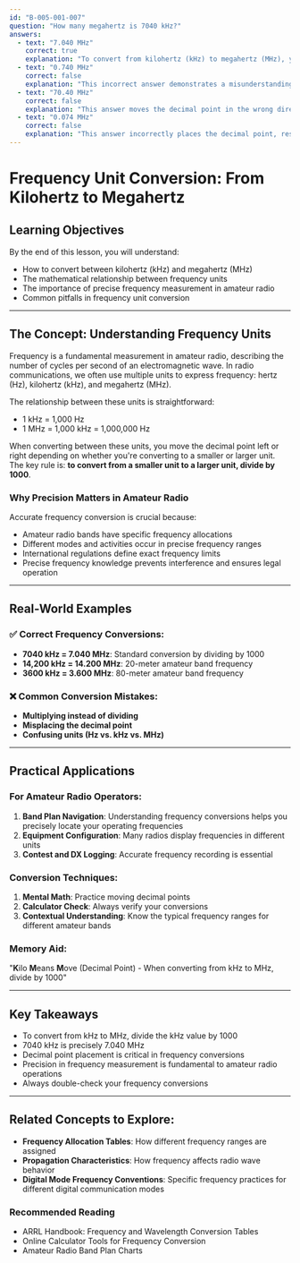 ```yaml
---
id: "B-005-001-007"
question: "How many megahertz is 7040 kHz?"
answers:
  - text: "7.040 MHz"
    correct: true
    explanation: "To convert from kilohertz (kHz) to megahertz (MHz), you divide the kilohertz value by 1000. In this case, 7040 kHz ÷ 1000 = 7.040 MHz. This conversion is a fundamental skill in amateur radio for understanding frequency allocations and equipment specifications across different units of frequency measurement."
  - text: "0.740 MHz"
    correct: false
    explanation: "This incorrect answer demonstrates a misunderstanding of frequency unit conversion. The decimal point is in the wrong place and doesn't represent the correct mathematical relationship between kHz and MHz."
  - text: "70.40 MHz"
    correct: false
    explanation: "This answer moves the decimal point in the wrong direction, multiplying instead of dividing. When converting from kHz to MHz, you always divide by 1000, not multiply."
  - text: "0.074 MHz"
    correct: false
    explanation: "This answer incorrectly places the decimal point, resulting in a significantly different frequency value that does not match the original 7040 kHz."
---
```


# Frequency Unit Conversion: From Kilohertz to Megahertz

## Learning Objectives
By the end of this lesson, you will understand:
- How to convert between kilohertz (kHz) and megahertz (MHz)
- The mathematical relationship between frequency units
- The importance of precise frequency measurement in amateur radio
- Common pitfalls in frequency unit conversion

---

## The Concept: Understanding Frequency Units

Frequency is a fundamental measurement in amateur radio, describing the number of cycles per second of an electromagnetic wave. In radio communications, we often use multiple units to express frequency: hertz (Hz), kilohertz (kHz), and megahertz (MHz).

The relationship between these units is straightforward:
- 1 kHz = 1,000 Hz
- 1 MHz = 1,000 kHz = 1,000,000 Hz

When converting between these units, you move the decimal point left or right depending on whether you're converting to a smaller or larger unit. The key rule is: **to convert from a smaller unit to a larger unit, divide by 1000**.

### Why Precision Matters in Amateur Radio

Accurate frequency conversion is crucial because:
- Amateur radio bands have specific frequency allocations
- Different modes and activities occur in precise frequency ranges
- International regulations define exact frequency limits
- Precise frequency knowledge prevents interference and ensures legal operation

---

## Real-World Examples

### ✅ Correct Frequency Conversions:
- **7040 kHz = 7.040 MHz**: Standard conversion by dividing by 1000
- **14,200 kHz = 14.200 MHz**: 20-meter amateur band frequency
- **3600 kHz = 3.600 MHz**: 80-meter amateur band frequency

### ❌ Common Conversion Mistakes:
- **Multiplying instead of dividing**
- **Misplacing the decimal point**
- **Confusing units (Hz vs. kHz vs. MHz)**

---

## Practical Applications

### For Amateur Radio Operators:
1. **Band Plan Navigation**: Understanding frequency conversions helps you precisely locate your operating frequencies
2. **Equipment Configuration**: Many radios display frequencies in different units
3. **Contest and DX Logging**: Accurate frequency recording is essential

### Conversion Techniques:
1. **Mental Math**: Practice moving decimal points
2. **Calculator Check**: Always verify your conversions
3. **Contextual Understanding**: Know the typical frequency ranges for different amateur bands

### Memory Aid:
"**K**ilo **M**eans **M**ove (Decimal Point) - When converting from kHz to MHz, divide by 1000"

---

## Key Takeaways

- To convert from kHz to MHz, divide the kHz value by 1000
- 7040 kHz is precisely 7.040 MHz
- Decimal point placement is critical in frequency conversions
- Precision in frequency measurement is fundamental to amateur radio operations
- Always double-check your frequency conversions

---

## Related Concepts to Explore:
- **Frequency Allocation Tables**: How different frequency ranges are assigned
- **Propagation Characteristics**: How frequency affects radio wave behavior
- **Digital Mode Frequency Conventions**: Specific frequency practices for different digital communication modes

### Recommended Reading
- ARRL Handbook: Frequency and Wavelength Conversion Tables
- Online Calculator Tools for Frequency Conversion
- Amateur Radio Band Plan Charts